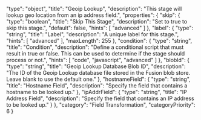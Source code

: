   "type": "object",
  "title": "Geoip Lookup",
  "description": "This stage will lookup geo location from an ip address field.",
  "properties": {
    "skip": {
      "type": "boolean",
      "title": "Skip This Stage",
      "description": "Set to true to skip this stage.",
      "default": false,
      "hints": [
        "advanced"
      ]
    },
    "label": {
      "type": "string",
      "title": "Label",
      "description": "A unique label for this stage.",
      "hints": [
        "advanced"
      ],
      "maxLength": 255
    },
    "condition": {
      "type": "string",
      "title": "Condition",
      "description": "Define a conditional script that must result in true or false. This can be used to determine if the stage should process or not.",
      "hints": [
        "code",
        "javascript",
        "advanced"
      ]
    },
    "blobId": {
      "type": "string",
      "title": "Geoip Lookup Database Blob ID",
      "description": "The ID of the Geoip Lookup database file stored in the Fusion blob store. Leave blank to use the default one."
    },
    "hostnameField": {
      "type": "string",
      "title": "Hostname Field",
      "description": "Specify the field that contains a hostname to be looked up."
    },
    "ipAddrField": {
      "type": "string",
      "title": "IP Address Field",
      "description": "Specify the field that contains an IP address to be looked up."
    }
  },
  "category": "Field Transformation",
  "categoryPriority": 6
}
